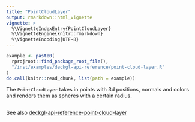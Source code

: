```yaml
---
title: "PointCloudLayer"
output: rmarkdown::html_vignette
vignette: >
  %\VignetteIndexEntry{PointCloudLayer}
  %\VignetteEngine{knitr::rmarkdown}
  %\VignetteEncoding{UTF-8}
---
```


```r
example <- paste0(
  rprojroot::find_package_root_file(),
  "/inst/examples/deckgl-api-reference/point-cloud-layer.R"
)
do.call(knitr::read_chunk, list(path = example))
```

The `PointCloudLayer` takes in points with 3d positions, normals and colors and renders them as spheres with a certain radius.

```r
```
See also [deckgl-api-reference-point-cloud-layer](https://deck.gl/#/documentation/deckgl-api-reference/layers/point-cloud-layer)
